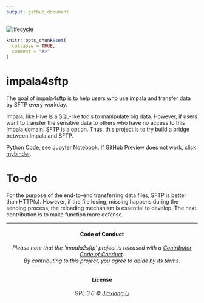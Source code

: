 ```yaml
---
output: github_document
---
```


<!-- README.md is generated from README.Rmd. Please edit that file -->

  [![lifecycle](https://img.shields.io/badge/lifecycle-maturing-blue.svg)](https://www.tidyverse.org/lifecycle/#maturing)

```r
knitr::opts_chunk$set(
  collapse = TRUE,
  comment = "#>"
)
```

# impala4sftp

The goal of impala4sftp is to help users who use impala and transfer data by SFTP every workday.

Impala, like Hive is a SQL-like tools to manipulate big data.
However, if users want to transfer the sensitive data to others who have no access to this Impala domain.
SFTP is a option. Thus, this project is to try build a bridge between Impala and SFTP.

Python Code, see [Jupyter Notebook](impala4sftp.ipynb).
If GitHub Preview does not work, click [mybinder].

[mybinder]: https://mybinder.org/v2/gh/JiaxiangBU/impala2sftp/master?filepath=impala2sftp.ipynb

# To-do

For the purpose of the end-to-end transferring data files, SFTP is better than HTTP(s).
However, if the file losing, missing happens during the sending process, the reloading mechanism is essential to develop.
The next contribution is to make function more defense.

***

<h4 align="center">**Code of Conduct**</h4>

<h6 align="center">Please note that the 'impala2sftp' project is released with a [Contributor Code of Conduct](CODE_OF_CONDUCT.md).<br>By contributing to this project, you agree to abide by its terms.</h6>

<h4 align="center">**License**</h4>

<h6 align="center">GPL 3.0 &copy; [Jiaxiang Li](LICENSE.md)</h6>
